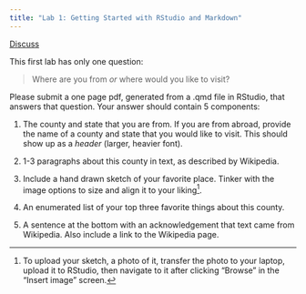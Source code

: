 ```yaml
---
title: "Lab 1: Getting Started with RStudio and Markdown"
---
```


[[Discuss](https://app.perusall.com)]{.btn .btn-primary}

This first lab has only one question:

> Where are you from *or* where would you like to visit?

Please submit a one page pdf, generated from a .qmd file in RStudio, that answers that question. Your answer should contain 5 components:

1.  The county and state that you are from. If you are from abroad, provide the name of a county and state that you would like to visit. This should show up as a *header* (larger, heavier font).

2.  1-3 paragraphs about this county in text, as described by Wikipedia.

3.  Include a hand drawn sketch of your favorite place. Tinker with the image options to size and align it to your liking[^1].

4.  An enumerated list of your top three favorite things about this county.

5.  A sentence at the bottom with an acknowledgement that text came from Wikipedia. Also include a link to the Wikipedia page.

[^1]: To upload your sketch, a photo of it, transfer the photo to your laptop, upload it to RStudio, then navigate to it after clicking "Browse" in the "Insert image" screen.
